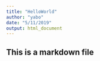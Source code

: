```yaml
---
title: "HelloWorld"
author: "yabo"
date: "5/11/2019"
output: html_document
---
```


## This is a markdown file
